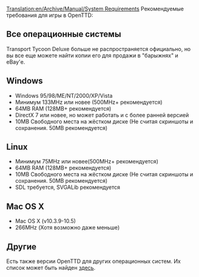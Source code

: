 [[Translation:en/Archive/Manual/System Requirements]]
Рекомендуемые требования для игры в OpenTTD:

==Все операционные системы==
{{ru/Внимание|OpenTTD на данный момент нужны [[en/Archive/Manual/Installation FAQ|некоторые файлы]] либо из DOS либо из Windows версии оригинальной Transport Tycoon Deluxe''''. Обратите внимание, что ''Transport Tycoon'' является ранней игрой и в настоящее время не поддерживается.}}

Transport Tycoon Deluxe больше не распространяется официально, но вы все еще можете найти копии его для продажи в "барыжнях" и eBay'е.

==Windows== 

*Windows 95/98/ME/NT/2000/XP/Vista
*Минимум 133MHz или новее (500MHz+ рекомендуется)
*64MB RAM (128MB+ рекомендуется)
*DirectX 7 или новее, но может работать и с более ранней версией
*10MB Свободного места на жёстком диске (Не считая скриншоты и сохранения. 50MB рекомендуется)

==Linux== 
*Минимум 75MHz или новее(500MHz+ рекомендуется)
*64MB RAM (128MB+ рекомендуется)
*10MB Свободного места на жёстком диске (Не считая скриншоты и сохранения. 50MB рекомендуется)
*SDL требуется, SVGALib рекомендуется

==Mac OS X==
* Mac OS X (v10.3.9-10.5)
* 266MHz (Хотя возможно даже меньше)

==Другие==

Есть также версии OpenTTD для других операционных систем. Их список может быть найден [[ru/Archive/Compilation and Ports/Операционная система|здесь]].